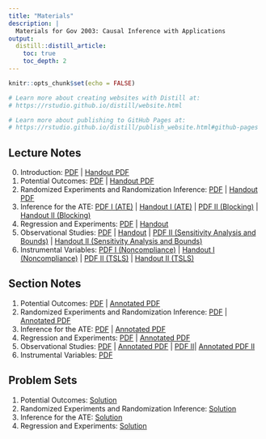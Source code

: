 ```yaml
---
title: "Materials"
description: |
  Materials for Gov 2003: Causal Inference with Applications
output:
  distill::distill_article:
    toc: true
    toc_depth: 2
---
```


```r
knitr::opts_chunk$set(echo = FALSE)

# Learn more about creating websites with Distill at:
# https://rstudio.github.io/distill/website.html

# Learn more about publishing to GitHub Pages at:
# https://rstudio.github.io/distill/publish_website.html#github-pages

```

## Lecture Notes

0. Introduction: [PDF](files/00_intro.pdf) |  [Handout PDF](files/00_intro_handout.pdf)
1. Potential Outcomes: [PDF](files/01_potential_outcomes.pdf) |  [Handout PDF](files/01_potential_outcomes_handout.pdf)
1. Randomized Experiments and Randomization Inference: [PDF](files/02_experiments.pdf) |  [Handout PDF](files/02_experiments_handout.pdf)
1. Inference for the ATE: [PDF I (ATE)](files/03_ate_inference.pdf) | [Handout I (ATE)](files/03_ate_inference_handout.pdf) | [PDF II (Blocking)](files/03_blocking_pairs.pdf) | [Handout II (Blocking)](files/03_blocking_pairs_handout.pdf)
1. Regression and Experiments: [PDF](files/04_regression.pdf) | [Handout](files/04_regression_handout.pdf)
1. Observational Studies: [PDF](files/05_observational_studies.pdf) | [Handout](files/05_observational_studies_handout.pdf) | [PDF II (Sensitivity Analysis and Bounds)](files/05_sens_partial.pdf) | [Handout II (Sensitivity Analysis and Bounds)](files/05_sens_partial_handout.pdf)
1. Instrumental Variables: [PDF I (Noncompliance)](files/06_iv.pdf) | [Handout I (Noncompliance)](files/06_iv_handout.pdf) | [PDF II (TSLS)](files/06_tsls.pdf) | [Handout II (TSLS)](files/06_tsls_handout.pdf)

## Section Notes

1. Potential Outcomes: [PDF](files/section1_gov2003_2021F.pdf) | [Annotated PDF](files/section1_gov2003_2021F_annotated.pdf)
1. Randomized Experiments and Randomization Inference: [PDF](files/section2_gov2003_2021F.pdf) | [Annotated PDF](files/section2_gov2003_2021F_annotated.pdf)
1. Inference for the ATE: [PDF](files/section3_gov2003_2021F.pdf) | [Annotated PDF](files/section3_gov2003_2021F_annotated.pdf)
1. Regression and Experiments: [PDF](files/section4_gov2003_2021F.pdf) | [Annotated PDF](files/section4_gov2003_2021F_annotated.pdf)
1. Observational Studies: [PDF](files/section5_gov2003_2021F.pdf) | [Annotated PDF](files/section5_gov2003_2021F_annotated.pdf) | [PDF II](files/section6_gov2003_2021F.pdf)| [Annotated PDF II](files/section6_gov2003_2021F_annotated.pdf)
1. Instrumental Variables: [PDF](files/section7_gov2003_2021F.pdf)

## Problem Sets

1. Potential Outcomes: [Solution](files/pset1_gov2003_2021F_solution.pdf)
1. Randomized Experiments and Randomization Inference: [Solution](files/pset2_gov2003_2021F_solution.pdf) 
1. Inference for the ATE: [Solution](files/pset3_gov2003_2021F_solution.pdf) 
1. Regression and Experiments: [Solution](files/pset4_gov2003_2021F_solution.pdf) 
